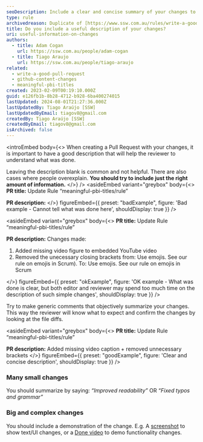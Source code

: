 ```yaml
---
seoDescription: Include a clear and concise summary of your changes to help reviewers quickly understand what was done.
type: rule
archivedreason: Duplicate of [https://www.ssw.com.au/rules/write-a-good-pull-request/](/rules/write-a-good-pull-request/)
title: Do you include a useful description of your changes?
uri: useful-information-on-changes
authors:
  - title: Adam Cogan
    url: https://ssw.com.au/people/adam-cogan
  - title: Tiago Araujo
    url: https://ssw.com.au/people/tiago-araujo
related:
  - write-a-good-pull-request
  - github-content-changes
  - meaningful-pbi-titles
created: 2023-02-09T00:19:10.000Z
guid: e126fb1b-8b28-4712-b928-6ba400274015
lastUpdated: 2024-08-01T21:27:36.000Z
lastUpdatedBy: Tiago Araújo [SSW]
lastUpdatedByEmail: tiagov8@gmail.com
createdBy: Tiago Araújo [SSW]
createdByEmail: tiagov8@gmail.com
isArchived: false
---
```


<introEmbed
  body={<>
When creating a Pull Request with your changes, it is important to have a good description that will help the reviewer to understand what was done.

Leaving the description blank is common and not helpful. There are also cases where people overexplain. **You should try to include just the right amount of information.**
  </>}
/>
<asideEmbed
  variant="greybox"
  body={<>
    **PR title:** Update Rule “meaningful-pbi-titles/rule”

**PR description:**
  </>}
  figureEmbed={{
    preset: "badExample",
    figure: 'Bad example - Cannot tell what was done here',
    shouldDisplay: true
  }}
/>

<asideEmbed
  variant="greybox"
  body={<>
    **PR title:** Update Rule “meaningful-pbi-titles/rule”

**PR description:** Changes made:

1. Added missing video figure to embedded YouTube video
2. Removed the unecessary closing brackets from:
   Use emojis. See our rule on emojis in Scrum).
   To:
   Use emojis. See our rule on emojis in Scrum

  </>}
  figureEmbed={{
    preset: "okExample",
    figure: 'OK example - What was done is clear, but both editor and reviewer may spend too much time on the description of such simple changes',
    shouldDisplay: true
  }}
/>

Try to make generic comments that objectively summarize your changes. This way the reviewer will know what to expect and confirm the changes by looking at the file diffs.

<asideEmbed
  variant="greybox"
  body={<>
    **PR title:** Update Rule “meaningful-pbi-titles/rule”

**PR description:** Added missing video caption + removed unnecessary brackets
  </>}
  figureEmbed={{
    preset: "goodExample",
    figure: 'Clear and concise description',
    shouldDisplay: true
  }}
/>

### Many small changes

You should summarize by saying: _“Improved readability”_ OR _“Fixed typos and grammar”_

### Big and complex changes

You should include a demonstration of the change. E.g. A [screenshot](/screenshots-avoid-walls-of-text) to show text/UI changes, or a [Done video](/record-a-quick-and-dirty-done-video) to demo functionality changes.
